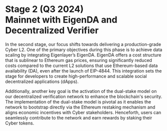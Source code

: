 # Stage 2 (Q3 2024) <br/> Mainnet with EigenDA and Decentralized Verifier

In the second stage, our focus shifts towards delivering a production-grade Cyber L2. One of the primary objectives during this phase is to achieve data scaling by integrating Eigenlayer’s EigenDA. EigenDA offers a cost structure that is sublinear to Ethereum gas prices, ensuring significantly reduced costs compared to the current L2 solutions that use Ethereum-based data availability (DA), even after the launch of EIP-4844. This integration sets the stage for developers to create high-performance and scalable social decentralized applications (dApps).

Additionally, another key goal is the activation of the dual-stake model on our decentralized verification network to enhance the blockchain's security. The implementation of the dual-stake model is pivotal as it enables the network to bootstrap directly via the Ethereum restaking mechanism and aligns economic incentives with Cyber stakeholders. Henceforth, users can seamlessly contribute to the network and earn rewards by staking their Cyber tokens.
